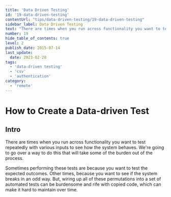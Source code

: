 ```yaml
---
title: 'Data Driven Testing'
id: '19-data-driven-testing'
contentUrl: "tips/data-driven-testing/19-data-driven-testing"
sidebar_label: Data Driven Testing
text: "There are times when you run across functionality you want to test repeatedly with various inputs to see how the system behaves. We're going to go over a way to do this that will take some of the burden out of the process."
number: 19
hide_table_of_contents: true
level: 2
publish_date: 2015-07-14
last_update:
  date: 2023-02-28
tags:
  - 'data-driven testing'
  - 'csv'
  - 'authentication'
category:
  - 'remote'
---
```


# How to Create a Data-driven Test

## Intro

There are times when you run across functionality you want to test repeatedly with various inputs to see how the system behaves. We're going to go over a way to do this that will take some of the burden out of the process.

Sometimes performing these tests are because you want to test the expected outcomes. Other times, because you want to see if the system breaks in an odd way. But, wiring up all of these permutations into a set of automated tests can be burdensome and rife with copied code, which can make it hard to maintain over time.


<DropdownMarkdown folderName='19-data-driven-testing' />
